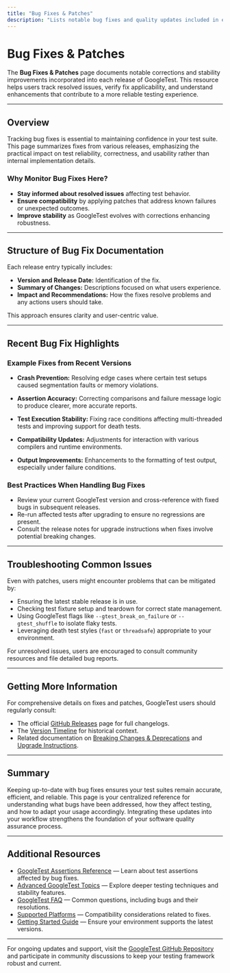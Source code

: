 ```yaml
---
title: "Bug Fixes & Patches"
description: "Lists notable bug fixes and quality updates included in each release, helping users track resolved issues and improved stability."
---
```


# Bug Fixes & Patches

The **Bug Fixes & Patches** page documents notable corrections and stability improvements incorporated into each release of GoogleTest. This resource helps users track resolved issues, verify fix applicability, and understand enhancements that contribute to a more reliable testing experience.

---

## Overview

Tracking bug fixes is essential to maintaining confidence in your test suite. This page summarizes fixes from various releases, emphasizing the practical impact on test reliability, correctness, and usability rather than internal implementation details.

### Why Monitor Bug Fixes Here?

- **Stay informed about resolved issues** affecting test behavior.
- **Ensure compatibility** by applying patches that address known failures or unexpected outcomes.
- **Improve stability** as GoogleTest evolves with corrections enhancing robustness.

---

## Structure of Bug Fix Documentation

Each release entry typically includes:

- **Version and Release Date:** Identification of the fix.
- **Summary of Changes:** Descriptions focused on what users experience.
- **Impact and Recommendations:** How the fixes resolve problems and any actions users should take.

This approach ensures clarity and user-centric value.

---

## Recent Bug Fix Highlights

### Example Fixes from Recent Versions

- **Crash Prevention:** Resolving edge cases where certain test setups caused segmentation faults or memory violations.

- **Assertion Accuracy:** Correcting comparisons and failure message logic to produce clearer, more accurate reports.

- **Test Execution Stability:** Fixing race conditions affecting multi-threaded tests and improving support for death tests.

- **Compatibility Updates:** Adjustments for interaction with various compilers and runtime environments.

- **Output Improvements:** Enhancements to the formatting of test output, especially under failure conditions.

### Best Practices When Handling Bug Fixes

- Review your current GoogleTest version and cross-reference with fixed bugs in subsequent releases.
- Re-run affected tests after upgrading to ensure no regressions are present.
- Consult the release notes for upgrade instructions when fixes involve potential breaking changes.

---

## Troubleshooting Common Issues

Even with patches, users might encounter problems that can be mitigated by:

- Ensuring the latest stable release is in use.
- Checking test fixture setup and teardown for correct state management.
- Using GoogleTest flags like `--gtest_break_on_failure` or `--gtest_shuffle` to isolate flaky tests.
- Leveraging death test styles (`fast` or `threadsafe`) appropriate to your environment.

For unresolved issues, users are encouraged to consult community resources and file detailed bug reports.

---

## Getting More Information

For comprehensive details on fixes and patches, GoogleTest users should regularly consult:

- The official [GitHub Releases](https://github.com/google/googletest/releases) page for full changelogs.
- The [Version Timeline](https://github.com/google/googletest/blob/main/docs/changelog/release-history/version-timeline.md) for historical context.
- Related documentation on [Breaking Changes & Deprecations](./breaking-changes.md) and [Upgrade Instructions](./upgrade-instructions.md).

---

## Summary

Keeping up-to-date with bug fixes ensures your test suites remain accurate, efficient, and reliable. This page is your centralized reference for understanding what bugs have been addressed, how they affect testing, and how to adapt your usage accordingly. Integrating these updates into your workflow strengthens the foundation of your software quality assurance process.

---

## Additional Resources

- [GoogleTest Assertions Reference](../reference/assertions.md) — Learn about test assertions affected by bug fixes.
- [Advanced GoogleTest Topics](../advanced.md) — Explore deeper testing techniques and stability features.
- [GoogleTest FAQ](../faq.md) — Common questions, including bugs and their resolutions.
- [Supported Platforms](./platforms.md) — Compatibility considerations related to fixes.
- [Getting Started Guide](../getting-started) — Ensure your environment supports the latest versions.

---

For ongoing updates and support, visit the [GoogleTest GitHub Repository](https://github.com/google/googletest) and participate in community discussions to keep your testing framework robust and current.
